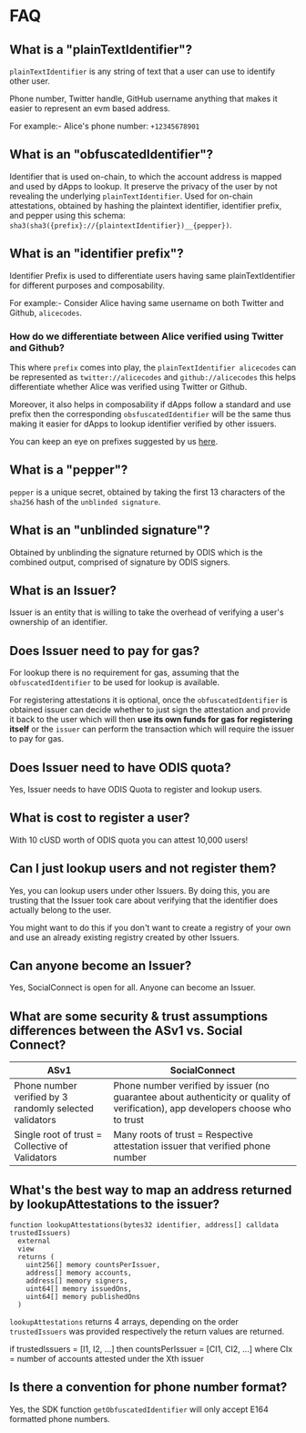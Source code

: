 # FAQ

## What is a "plainTextIdentifier"?

`plainTextIdentifier` is any string of text that a user can use to identify other user.

Phone number, Twitter handle, GitHub username anything that makes it easier to represent an evm based address.

For example:- Alice's phone number: `+12345678901`

## What is an "obfuscatedIdentifier"?

Identifier that is used on-chain, to which the account address is mapped and used by dApps to lookup. It preserve the privacy of the user by not revealing the underlying `plainTextIdentifier`. Used for on-chain attestations, obtained by hashing the plaintext identifier, identifier prefix, and pepper using this schema: `sha3(sha3({prefix}://{plaintextIdentifier})__{pepper})`.

## What is an "identifier prefix"?

Identifier Prefix is used to differentiate users having same plainTextIdentifier for different purposes and composability.

For example:- Consider Alice having same username on both Twitter and Github, `alicecodes`.

### How do we differentiate between Alice verified using Twitter and Github?

This where `prefix` comes into play, the `plainTextIdentifier alicecodes` can be represented as `twitter://alicecodes` and `github://alicecodes` this helps differentiate whether Alice was verified using Twitter or Github.

Moreover, it also helps in composability if dApps follow a standard and use prefix then the corresponding `obsfuscatedIdentifier` will be the same thus making it easier for dApps to lookup identifier verified by other issuers.

You can keep an eye on prefixes suggested by us [here](https://github.com/celo-org/social-connect/tree/main/packages/odis-identifiers/src/identifier.ts#L25).

## What is a "pepper"?

`pepper` is a unique secret, obtained by taking the first 13 characters of the `sha256` hash of the `unblinded signature`.

## What is an "unblinded signature"?

Obtained by unblinding the signature returned by ODIS which is the combined output, comprised of signature by ODIS signers.

## What is an Issuer?

Issuer is an entity that is willing to take the overhead of verifying a user's ownership of an identifier.

## Does Issuer need to pay for gas?

For lookup there is no requirement for gas, assuming that the `obfuscatedIdentifier` to be used for lookup is available.

For registering attestations it is optional, once the `obfuscatedIdentifier` is obtained issuer can decide whether to just sign the attestation and provide it back to the user which will then **use its own funds for gas for registering itself** or the `issuer` can perform the transaction which will require the issuer to pay for gas.

## Does Issuer need to have ODIS quota?

Yes, Issuer needs to have ODIS Quota to register and lookup users.

## What is cost to register a user?

With 10 cUSD worth of ODIS quota you can attest 10,000 users!

## Can I just lookup users and not register them?

Yes, you can lookup users under other Issuers. By doing this, you are trusting that the Issuer took care about verifying that the identifier does actually belong to the user.

You might want to do this if you don't want to create a registry of your own and use an already existing registry created by other Issuers.

## Can anyone become an Issuer?

Yes, SocialConnect is open for all. Anyone can become an Issuer.

## What are some security & trust assumptions differences between the ASv1 vs. Social Connect?

| ASv1                                                    | SocialConnect                                                                                                                    |
| ------------------------------------------------------- | -------------------------------------------------------------------------------------------------------------------------------- |
| Phone number verified by 3 randomly selected validators | Phone number verified by issuer (no guarantee about authenticity or quality of verification), app developers choose who to trust |
| Single root of trust = Collective of Validators         | Many roots of trust = Respective attestation issuer that verified phone number                                                   |

## What's the best way to map an address returned by lookupAttestations to the issuer?

```sol
function lookupAttestations(bytes32 identifier, address[] calldata trustedIssuers)
  external
  view
  returns (
    uint256[] memory countsPerIssuer,
    address[] memory accounts,
    address[] memory signers,
    uint64[] memory issuedOns,
    uint64[] memory publishedOns
  )
```

`lookupAttestations` returns 4 arrays, depending on the order `trustedIssuers` was provided respectively the return values are returned.

if trustedIssuers = [I1, I2, ...]
then countsPerIssuer = [CI1, CI2, ...] where CIx = number of accounts attested under the Xth issuer

## Is there a convention for phone number format?

Yes, the SDK function `getObfuscatedIdentifier` will only accept E164 formatted phone numbers.
